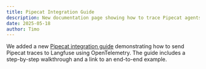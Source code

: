 ```yaml
---
title: Pipecat Integration Guide
description: New documentation page showing how to trace Pipecat agents with Langfuse via OpenTelemetry.
date: 2025-05-18
author: Timo
---
```



<ChangelogHeader />

We added a new [Pipecat integration guide](/docs/integrations/pipecat) demonstrating how to send Pipecat traces to Langfuse using OpenTelemetry. The guide includes a step-by-step walkthrough and a link to an end-to-end example.
